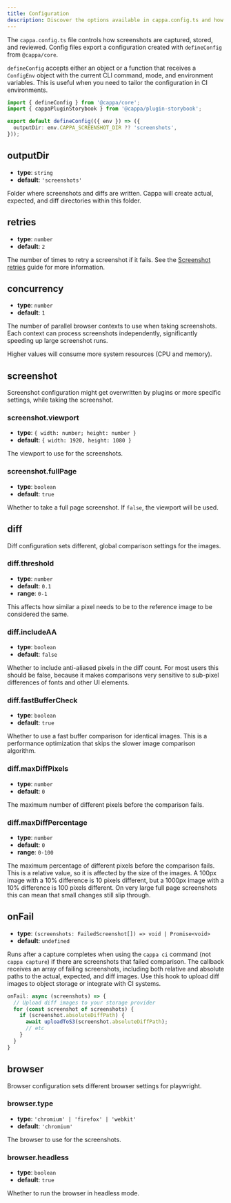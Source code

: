 ```yaml
---
title: Configuration
description: Discover the options available in cappa.config.ts and how to customize them.
---
```


The `cappa.config.ts` file controls how screenshots are captured, stored, and reviewed. Config files
export a configuration created with `defineConfig` from `@cappa/core`.

`defineConfig` accepts either an object or a function that receives a `ConfigEnv` object with the
current CLI command, mode, and environment variables. This is useful when you need to tailor the
configuration in CI environments.

```ts
import { defineConfig } from '@cappa/core';
import { cappaPluginStorybook } from '@cappa/plugin-storybook';

export default defineConfig(({ env }) => ({
  outputDir: env.CAPPA_SCREENSHOT_DIR ?? 'screenshots',
}));
```

## outputDir

- **type**: `string`
- **default**: `'screenshots'`

Folder where screenshots and diffs are written.
Cappa will create actual, expected, and diff directories within this folder.

## retries

- **type**: `number`
- **default**: `2`

The number of times to retry a screenshot if it fails. See the [Screenshot retries](/cappa/screenshot-retries) guide for more information.

## concurrency

- **type**: `number`
- **default**: `1`

The number of parallel browser contexts to use when taking screenshots. Each context can process screenshots independently, significantly speeding up large screenshot runs.

Higher values will consume more system resources (CPU and memory).

## screenshot

Screenshot configuration might get overwritten by plugins or more specific settings, while taking
the screenshot.

### screenshot.viewport

- **type**: `{ width: number; height: number }`
- **default**: `{ width: 1920, height: 1080 }`

The viewport to use for the screenshots.

### screenshot.fullPage

- **type**: `boolean`
- **default**: `true`

Whether to take a full page screenshot. If `false`, the viewport will be used.

## diff

Diff configuration sets different, global comparison settings for the images.

### diff.threshold

- **type**: `number`
- **default**: `0.1`
- **range**: `0-1`

This affects how similar a pixel needs to be to the reference image to be considered the same.

### diff.includeAA

- **type**: `boolean`
- **default**: `false`

Whether to include anti-aliased pixels in the diff count.
For most users this should be false, because it makes comparisons very sensitive to sub-pixel differences of
fonts and other UI elements.

### diff.fastBufferCheck

- **type**: `boolean`
- **default**: `true`

Whether to use a fast buffer comparison for identical images. This is a performance optimization that
skips the slower image comparison algorithm.

### diff.maxDiffPixels

- **type**: `number`
- **default**: `0`

The maximum number of different pixels before the comparison fails.

### diff.maxDiffPercentage

- **type**: `number`
- **default**: `0`
- **range**: `0-100`

The maximum percentage of different pixels before the comparison fails. This is a relative value,
so it is affected by the size of the images. A 100px image with a 10% difference is 10 pixels different,
but a 1000px image with a 10% difference is 100 pixels different. On very large full page screenshots
this can mean that small changes still slip through.

## onFail

- **type**: `(screenshots: FailedScreenshot[]) => void | Promise<void>`
- **default**: `undefined`

Runs after a capture completes when using the `cappa ci` command (not `cappa capture`) if there are
screenshots that failed comparison. The callback receives an array of failing screenshots, including
both relative and absolute paths to the actual, expected, and diff images. Use this hook to upload
diff images to object storage or integrate with CI systems.

```ts
onFail: async (screenshots) => {
  // Upload diff images to your storage provider
  for (const screenshot of screenshots) {
    if (screenshot.absoluteDiffPath) {
      await uploadToS3(screenshot.absoluteDiffPath);
      // etc
    }
  }
}
```

## browser

Browser configuration sets different browser settings for playwright.

### browser.type

- **type**: `'chromium' | 'firefox' | 'webkit'`
- **default**: `'chromium'`

The browser to use for the screenshots.

### browser.headless

- **type**: `boolean`
- **default**: `true`

Whether to run the browser in headless mode.
